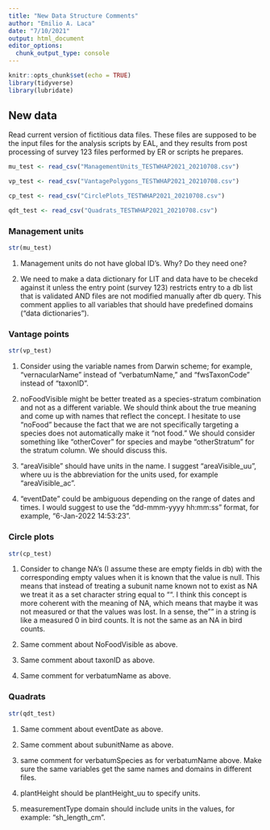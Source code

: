 ```yaml
---
title: "New Data Structure Comments"
author: "Emilio A. Laca"
date: "7/10/2021"
output: html_document
editor_options: 
  chunk_output_type: console
---
```


```r

knitr::opts_chunk$set(echo = TRUE)
library(tidyverse)
library(lubridate)

```


## New data

Read current version of fictitious data files. These files are supposed to be the input files for the analysis scripts by EAL, and they results from post processing of survey 123 files performed by ER or scripts he prepares.

```r

mu_test <- read_csv("ManagementUnits_TESTWHAP2021_20210708.csv")

vp_test <- read_csv("VantagePolygons_TESTWHAP2021_20210708.csv")

cp_test <- read_csv("CirclePlots_TESTWHAP2021_20210708.csv")

qdt_test <- read_csv("Quadrats_TESTWHAP2021_20210708.csv")

```

### Management units

```r

str(mu_test)

```

1. Management units do not have global ID's. Why? Do they need one?

2. We need to make a data dictionary for LIT and data have to be checekd against it unless the entry point (survey 123) restricts entry to a db list that is validated AND files are not modified manually after db query. This comment applies to all variables that should have predefined domains ("data dictionaries").


### Vantage points

```r

str(vp_test)

```

1. Consider using the variable names from Darwin scheme; for example, "vernacularName" instead of "verbatumName," and "fwsTaxonCode" instead of "taxonID".

2. noFoodVisible might be better treated as a species-stratum combination and not as a different variable. We should think about the true meaning and come up with names that reflect the concept. I hesitate to use "noFood" because the fact that we are not specifically targeting a species does not automatically make it "not food." We should consider something like "otherCover" for species and maybe "otherStratum" for the stratum column. We should discuss this.

3. "areaVisible" should have units in the name. I suggest "areaVisible_uu", where uu is the abbreviation for the units used, for example "areaVisible_ac".

4. "eventDate" could be ambiguous depending on the range of dates and times. I would suggest to use the "dd-mmm-yyyy hh:mm:ss" format, for example, "6-Jan-2022 14:53:23".


### Circle plots

```r

str(cp_test)

```

1. Consider to change NA's (I assume these are empty fields in db) with the corresponding empty values when it is known that the value is null. This means that instead of treating a subunit name known not to exist as NA we treat it as a set character string equal to "". I think this concept is more coherent with the meaning of NA, which means that maybe it was not measured or that the values was lost. In a sense, the "" in a string is like a measured 0 in bird counts. It is not the same as an NA in bird counts.

2. Same comment about NoFoodVisible as above.

3. Same comment about taxonID as above.

4. Same comment for verbatumName as above.


### Quadrats

```r

str(qdt_test)

```

1. Same comment about eventDate as above.

2. Same comment about subunitName as above.

3. same comment for verbatumSpecies as for verbatumName above. Make sure the same variables get the same names and domains in different files.

4. plantHeight should be plantHeight_uu to specify units.

5. measurementType domain should include units in the values, for example: "sh_length_cm".


